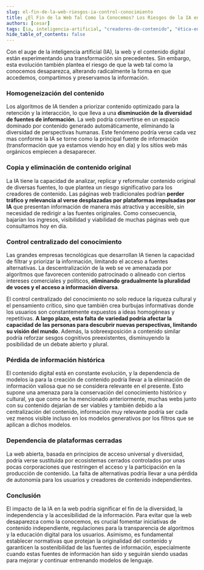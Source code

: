 ```yaml
---
slug: el-fin-de-la-web-riesgos-ia-control-conocimiento
title: ¿El Fin de la Web Tal Como la Conocemos? Los Riesgos de la IA en el Control del Conocimiento
authors: [cesar]
tags: [ia, inteligencia-artificial, "creadores-de-contenido", "ética-en-la-ia", "tecnología-y-sociedad"]
hide_table_of_contents: false
---
```


Con el auge de la inteligencia artificial (IA), la web y el contenido digital están experimentando una transformación sin precedentes. Sin embargo, esta evolución también plantea el riesgo de que la web tal como la conocemos desaparezca, alterando radicalmente la forma en que accedemos, compartimos y preservamos la información.

<!-- truncate -->

### Homogeneización del contenido

Los algoritmos de IA tienden a priorizar contenido optimizado para la retención y la interacción, lo que lleva a una **disminución de la diversidad de fuentes de información**. La web podría convertirse en un espacio dominado por contenido generado automáticamente, eliminando la diversidad de perspectivas humanas. Este fenómeno podría verse cada vez mas conforme la IA se torne como la principal fuente de información (transformación que ya estamos viendo hoy en día) y los sitios web más orgánicos empiecen a desaparecer.

### Copia y eliminación de contenido original

La IA tiene la capacidad de analizar, replicar y reformular contenido original de diversas fuentes, lo que plantea un riesgo significativo para los creadores de contenido. Las páginas web tradicionales podrían **perder tráfico y relevancia al verse desplazadas por plataformas impulsadas por IA** que presentan información de manera más atractiva y accesible, sin necesidad de redirigir a las fuentes originales. Como consecuencia, bajarían los ingresos, visibilidad y viabilidad de muchas páginas web que consultamos hoy en día.

### Control centralizado del conocimiento

Las grandes empresas tecnológicas que desarrollan IA tienen la capacidad de filtrar y priorizar la información, limitando el acceso a fuentes alternativas. La descentralización de la web se ve amenazada por algoritmos que favorecen contenido patrocinado o alineado con ciertos intereses comerciales y políticos, **eliminando gradualmente la pluralidad de voces y el acceso a información diversa**.

El control centralizado del conocimiento no solo reduce la riqueza cultural y el pensamiento crítico, sino que también crea burbujas informativas donde los usuarios son constantemente expuestos a ideas homogéneas y repetitivas. **A largo plazo, esta falta de variedad podría afectar la capacidad de las personas para descubrir nuevas perspectivas, limitando su visión del mundo**. Además, la sobreexposición a contenido similar podría reforzar sesgos cognitivos preexistentes, disminuyendo la posibilidad de un debate abierto y plural.

### Pérdida de información histórica

El contenido digital está en constante evolución, y la dependencia de modelos ia para la creación de contenido podría llevar a la eliminación de información valiosa que no se considera relevante en el presente. Esto supone una amenaza para la conservación del conocimiento histórico y cultural, ya que como se ha mencionado anteriormente, muchas webs junto con su contenido dejarían de ser viables y también debido a la centralización del contenido, información muy relevante podría ser cada vez menos visible incluso en los modelos generativos por los filtros que se aplican a dichos modelos.

### Dependencia de plataformas cerradas

La web abierta, basada en principios de acceso universal y diversidad, podría verse sustituida por ecosistemas cerrados controlados por unas pocas corporaciones que restringen el acceso y la participación en la producción de contenido. La falta de alternativas podría llevar a una pérdida de autonomía para los usuarios y creadores de contenido independientes.

### Conclusión

El impacto de la IA en la web podría significar el fin de la diversidad, la independencia y la accesibilidad de la información. Para evitar que la web desaparezca como la conocemos, es crucial fomentar iniciativas de contenido independiente, regulaciones para la transparencia de algoritmos y la educación digital para los usuarios. Asimismo, es fundamental establecer normativas que protejan la originalidad del contenido y garanticen la sostenibilidad de las fuentes de información, especialmente cuando estas fuentes de información han sido y seguirán siendo usadas para mejorar y continuar entrenando modelos de lenguaje.


